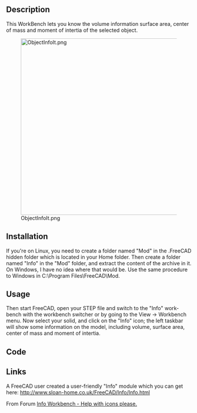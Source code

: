 <languages/>

<div lang="en" dir="ltr" class="mw-content-ltr">
{{Macro
|Name=Macro ObjectInfo
|Description=This WorkBench lets you know the volume information surface area, center of mass and moment of intertia of the selected object.<br><br>This is not a macro but one WorkBench, uncompress the .zip file and paste the complete directory in the Mod user directory [https://github.com/KeithSloan/FreeCAD_Info/archive/master.zip Info]
|Author=keithsloan52
|Version=1.0
|Date=2012-11-09
|FCVersion=Until 0.17 '''and PyQt4'''
|Download=[https://wiki.freecad.org/images/2/29/Macro_ObjectInfo.png ToolBar Icon]
|SeeAlso=[[Arch_Survey|Arch Survey]]
}}
</div>

<div lang="en" dir="ltr" class="mw-content-ltr">
==Description==
</div>

<div lang="en" dir="ltr" class="mw-content-ltr">
This WorkBench lets you know the volume information surface area, center of mass and moment of intertia of the selected object.
</div>

<div lang="en" dir="ltr" class="mw-content-ltr">
[[Image:ObjectInfoIt.png|480px]]
</div>

<div lang="en" dir="ltr" class="mw-content-ltr">
==Installation==
</div>

<div lang="en" dir="ltr" class="mw-content-ltr">
If you're on Linux, you need to create a folder named "Mod" in the .FreeCAD hidden folder which is located in your Home folder. Then create a folder named "Info" in the "Mod" folder, and extract the content of the archive in it. On Windows, I have no idea where that would be. Use the same procedure to Windows in C:\Program Files\FreeCAD\Mod.
</div>

<div lang="en" dir="ltr" class="mw-content-ltr">
==Usage==
</div>

<div lang="en" dir="ltr" class="mw-content-ltr">
Then start FreeCAD, open your STEP file and switch to the "Info" workbench with the workbench switcher or by going to the View → Workbench menu. Now select your solid, and click on the "Info" icon; the left taskbar will show some information on the model, including volume, surface area, center of mass and moment of intertia.
</div>

<div lang="en" dir="ltr" class="mw-content-ltr">
==Code==
</div>

{{MacroCode|code=
import webbrowser 

##########
# WorkBenche
# Code used to download the zip file from FreeCAD
##########

FreeCAD.Console.PrintMessage("\n" + "You must download the Info.zip file in the author github KeithSloan/FreeCAD_Infosite" + "\n")
FreeCAD.Console.PrintMessage("http://keithsloan.dynu.com/Keith&Jenny/" + "\n")
webbrowser.open("https://github.com/KeithSloan/FreeCAD_Info/archive/master.zip")

}}

<div lang="en" dir="ltr" class="mw-content-ltr">
==Links==
</div>

<div lang="en" dir="ltr" class="mw-content-ltr">
A FreeCAD user created a user-friendly "Info" module which you can get here: http://www.sloan-home.co.uk/FreeCAD/Info/Info.html
</div>

<div lang="en" dir="ltr" class="mw-content-ltr">
From Forum [https://forum.freecad.org/viewtopic.php?f=10&t=3185 Info Workbench - Help with icons please.]
</div>